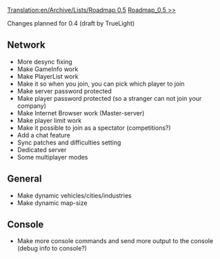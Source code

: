 [[Translation:en/Archive/Lists/Roadmap 0.5]]
[[en/Archive/Lists/Roadmap 0.5|Roadmap_0.5 >>]]

Changes planned for 0.4 (draft by TrueLight)

==Network==

* More desync fixing
* Make GameInfo work
* Make PlayerList work
* Make it so when you join, you can pick which player to join
* Make server password protected
* Make player password protected (so a stranger can not join your company)
* Make Internet Browser work (Master-server)
* Make player limit work
* Make it possible to join as a spectator (competitions?)
* Add a chat feature
* Sync patches and difficulties setting
* Dedicated server
* Some multiplayer modes

==General==
* Make dynamic vehicles/cities/industries
* Make dynamic map-size

==Console==
* Make more console commands and send more output to the console (debug info to console?)